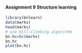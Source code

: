 #### Assignment 9 Structure learning 
```r
library(bnlearn)
data(marks)
head(marks)
# use Hill-Climbing algorithm 
bn.hc=hc(marks)
bn.hc
plot(bn.hc)
```

